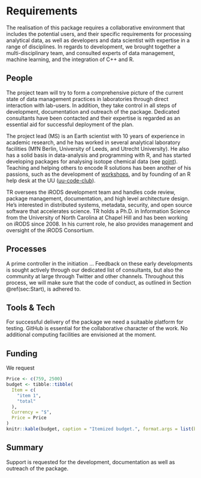 # Requirements

The realisation of this package requires a collaborative environment that includes the potential users, and their specific requirements for processing analytical data, as well as developers and data scientist with expertise in a range of disciplines. In regards to development, we brought together a multi-disciplinary team, and consulted experts of data management, machine learning, and the integration of C++ and R.

<!-- 
An idea of what is required to make the project actually happen
-->

## People {#sec:people}

The project team will try to form a comprehensive picture of the current state of data management practices in laboratories through direct interaction with lab-users. In addition, they take control in all steps of development, documentation and outreach of the package. Dedicated consultants have been contacted and their expertise is regarded as an essential aid for successful deployment of the plan.

The project lead (MS) is an Earth scientist with 10 years of experience in academic research, and he has worked in several analytical laboratory facilities (MfN Berlin, University of Leeds, and Utrecht University). He also has a solid basis in data-analysis and programming with R, and has started developing packages for analysing isotope chemical data (see [point](https://martinschobben.github.io/point/)). Teaching and helping others to encode R solutions has been another of his passions, such as the development of [workshops](https://www.youtube.com/watch?v=r99jsChi4HU), and by founding of an R help desk at the UU ([uu-code-club](https://github.com/uu-code-club)).

TR oversees the iRODS development team and handles code review, package management, documentation, and high level architecture design. He's interested in distributed systems, metadata, security, and open source software that accelerates science. TR holds a Ph.D. in Information Science from the University of North Carolina at Chapel Hill and has been working on iRODS since 2008. In his current role, he also provides management and oversight of the iRODS Consortium.

<!--
Who needs to be involved, what's the proposed structure, what will it take to get their involvement?
-->

## Processes

A prime controller in the initiation ... Feedback on these early developments is sought actively through our dedicated list of consultants, but also the community at large through Twitter and other channels. Throughout this process, we will make sure that the code of conduct, as outlined in Section \@ref(sec:Start), is adhered to.

<!-- 
What processes need to be put in place e.g. codes of conduct, regular ISC meetings, handover to the community at large?
-->

## Tools & Tech

For successful delivery of the package we need a suitaable platform for testing. GitHub is essential for the collaborative character of the work. No additional computing facilities are envisioned at the moment. 

<!--
What is going to be needed to deliver this project? 

Will cloud computing be used - if yes are there are necessary components that will be deciding factors between providers?

Are there tools or tech that don't exist that will be produced to facilitate the project?
-->

## Funding

We request 

```r
Price <- c(759, 2500)
budget <- tibble::tibble(
  Item = c(
    "item 1", 
    "total"
  ),
  Currency = "$",
  Price = Price
)  
knitr::kable(budget, caption = "Itemized budget.", format.args = list(big.mark = ","))
```


<!-- 
[TO DO] THE GUIDANCE IS PRETTY UNCLEAR, ESP IN LIGHT OF GABOR'S PROPOSAL VS AWARD SIZE

-->

## Summary

Support is requested for the development, documentation as well as outreach of the package.

<!--
A summary of the requirements that contextualises the costs
-->
